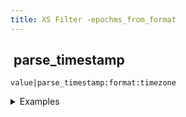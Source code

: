 ```yaml
---
title: XS Filter -epochms_from_format
---
```


## <img src="../assets/docuBadge (11).png" alt="" data-size="line" /> parse\_timestamp <a href="#xsepochms_from_format" id="xsepochms_from_format"></a>

`value|parse_timestamp:format:timezone`

<details>

<summary>Examples</summary>

```javascript
"2023-10-31"|parse_timestamp:"YYYY-MM-DD":"UTC"    // Returns 1698710400000
"15:30:00"|parse_timestamp:"HH:mm:ss":"UTC"        // Converts time to epoch ms
```

</details>
